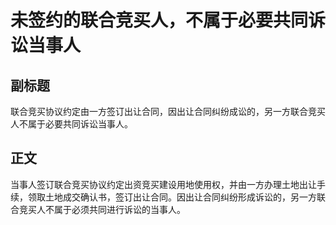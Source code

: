 # 未签约的联合竞买人，不属于必要共同诉讼当事人
## 副标题
联合竞买协议约定由一方签订出让合同，因出让合同纠纷成讼的，另一方联合竞买人不属于必要共同诉讼当事人。
## 正文
当事人签订联合竞买协议约定出资竞买建设用地使用权，并由一方办理土地出让手续，领取土地成交确认书，签订出让合同。因出让合同纠纷形成诉讼的，另一方联合竞买人不属于必须共同进行诉讼的当事人。